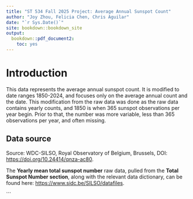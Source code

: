 ```yaml
--- 
title: "ST 534 Fall 2025 Project: Average Annual Sunspot Count"
author: "Joy Zhou, Felicia Chen, Chris Aguilar"
date: "`r Sys.Date()`"
site: bookdown::bookdown_site
output:
  bookdown::pdf_document2:
    toc: yes
---
```


# Introduction

This data represents the average annual sunspot count. It is modified to date ranges 1850-2024, and focuses only on the average annual count and the date. This modification from the raw data was done as the raw data contains yearly counts, and 1850 is when 365 sunspot observations per year begin. Prior to that, the number was more variable, less than 365 observations per year, and often missing.

## Data source

Source: WDC-SILSO, Royal Observatory of Belgium, Brussels, DOI: [https://doi.org/10.24414/qnza-ac80](https://doi.org/10.24414/qnza-ac80).

The **Yearly mean total sunspot number** raw data, pulled from the **Total Sunspot Number section**, along with the relevant data dictionary, can be found here: [https://www.sidc.be/SILSO/datafiles](https://www.sidc.be/SILSO/datafiles).

```
